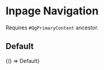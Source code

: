 


<Meta title="Components/Inpage Navigation" decorators={[QgPrimaryContent]} />

# Inpage Navigation
Requires `#QgPrimaryContent` ancestor.

## Default

<Canvas withSource="open">
  <Story
    name="Default"
    parameters={{
      docs: {
        source: {
          code: Default,
        },
      },
    }}
  >
    {() => Default}
  </Story>
</Canvas>
